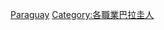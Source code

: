 {{Commonscat|Models from Paraguay}}

[[Category:各國模特兒|Paraguay]]
[[Category:各職業巴拉圭人|Category:各職業巴拉圭人]]